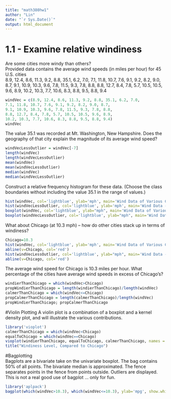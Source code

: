 ```yaml
---
title: "math380hw1"
author: "Lin"
date: "`r Sys.Date()`"
output: html_document
---
```

# 1.1 - Examine relative windiness
Are some cities more windy than others?    
Provided data contains the average wind speeds (in miles per hour) for 45 U.S. cities     
8.9, 12.4, 8.6, 11.3, 9.2, 8.8, 35.1, 6.2, 7.0,
7.1, 11.8, 10.7, 7.6, 9.1, 9.2, 8.2, 9.0, 8.7,
9.1, 10.9, 10.3, 9.6, 7.8, 11.5, 9.3, 7.8, 8.8,
8.8, 12.7, 8.4, 7.8, 5.7, 10.5, 10.5, 9.6, 8.9,
10.2, 10.3, 7.7, 10.6, 8.3, 8.8, 9.5, 8.8, 9.4
```r
windVec = c(8.9, 12.4, 8.6, 11.3, 9.2, 8.8, 35.1, 6.2, 7.0,
7.1, 11.8, 10.7, 7.6, 9.1, 9.2, 8.2, 9.0, 8.7,
9.1, 10.9, 10.3, 9.6, 7.8, 11.5, 9.3, 7.8, 8.8,
8.8, 12.7, 8.4, 7.8, 5.7, 10.5, 10.5, 9.6, 8.9,
10.2, 10.3, 7.7, 10.6, 8.3, 8.8, 9.5, 8.8, 9.4)
windVec
```
The value 35.1 was recorded at Mt. Washington, New Hampshire. Does the geography of that city explain the magnitude of its average wind speed?
```r
windVecLessOutlier = windVec[-7]
length(windVec)
length(windVecLessOutlier)
mean(windVec)
mean(windVecLessOutlier)
median(windVec)
median(windVecLessOutlier)
```
Construct a relative frequency histogram for these data. (Choose the class boundaries without including the value 35.1 in the range of values.)
```r
hist(windVec, col='lightblue', ylab='mph', main='Wind Data of Various Cities')
hist(windVecLessOutlier, col='lightblue', ylab='mph', main='Wind Data - outlier removed')
boxplot(windVec, col='lightblue', ylab="mph", main='Wind Data of Various Cities')
boxplot(windVecLessOutlier, col='lightblue', ylab="mph", main='Wind Data - outlier removed')
```
     
What about Chicago (at 10.3 mph) -- how do other cities stack up in terms of windiness?
```r
Chicago=10.3
hist(windVec, col='lightblue', ylab='mph', main='Wind Data of Various Cities, noting Chicago')
abline(v=Chicago, col='red')
hist(windVecLessOutlier, col='lightblue', ylab="mph", main='Wind Data - outlier removed, Chicago noted')
abline(v=Chicago, col='red')
```
     
The average wind speed for Chicago is 10.3 miles per hour. What percentage of the cities have average wind speeds in excess of Chicago’s?  
```r
windierThanChicago = which(windVec>Chicago)
propWindierThanChicago = length(windierThanChicago)/length(windVec)
calmerThanChicago = which(windVec<=Chicago)
propCalmerThanChicago = length(calmerThanChicago)/length(windVec)
propWindierThanChicago; propCalmerThanChicago
```
#Violin Plotting
A violin plot is a combination of a boxplot and a kernel density plot, and will illustrate the various contributions.
```r
library('vioplot')
calmerThanChicago = which(windVec<Chicago)
equalToChicago = which(windVec==Chicago)
vioplot(windierThanChicago, equalToChicago, calmerThanChicago, names = c('windier', 'equal', 'calmer'), col='lightblue')
title("Windiness Level, Compared to Chicago")
```
     
#Bagplotting       
Bagplots are a bivariate take on the univariate boxplot. The bag contains 50% of all points. The bivariate median is approximated. The fence separates points in the fence from points outside. Outliers are displayed.   
This is not a real good use of bagplot ... only for fun.
```r
library('aplpack')
bagplot(which(windVec>10.3), which(windVec<=10.3), ylab='mpg', show.whiskers=T, main='Wind Speed of U.S. Cities', pch=22)
```